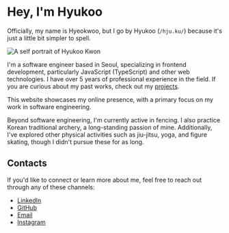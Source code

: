 
# Hey, I'm Hyukoo

Officially, my name is Hyeokwoo, but I go by Hyukoo (`/hju.ku/`) because it's just a little bit simpler to spell.

<Image
  className="mx-auto"
  src="/hyukoo-kwon.jpeg"
  alt="A self portrait of Hyukoo Kwon"
  width={400}
  height={500}
/>


I'm a software engineer based in Seoul, specializing in frontend development, particularly JavaScript (TypeScript) and other web technologies. I have over 5 years of professional experience in the field. If you are curious about my past works, check out my [projects](https://hyukoo.one/projects).


This website showcases my online presence, with a primary focus on my work in software engineering.

Beyond software engineering, I'm currently active in fencing. I also practice Korean traditional archery, a long-standing passion of mine. Additionally, I've explored other physical activities such as jiu-jitsu, yoga, and figure skating, though I didn't pursue these for as long.

## Contacts

If you'd like to connect or learn more about me, feel free to reach out through any of these channels:

- [LinkedIn](https://www.linkedin.com/in/hyukoo-kwon/)
- [GitHub](https://github.com/hyukkwonepic)
- [Email](mailto:hyuk.kwon.epic@outlook.com)
- [Instagram](https://www.instagram.com/hyuk.kwon.epic)